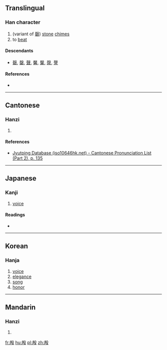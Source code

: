 ==Translingual==

===Han character===
{{Han char|rn=79|rad=殳|as=07|sn=11|four=|canj=GHHNE|ids=⿰声殳}}

# (variant of [[磬]]) [[stone]] [[chime]]s
# to [[beat]]

====Descendants====
* [[磬]], [[罄]], [[聲]], [[馨]], [[䡰]], [[漀]], [[謦]]

====References====
* {{Han ref|kx=0585.060|dkj=16633|dj=0977.250|hdz=32159.060|uh=6BB8|ud=27576}}

----

==Cantonese==

===Hanzi===
{{yue-hanzi|jyut=[[hing3]]|y=hing3}}

# {{defn|lang=yue|sort=殳07}}

====References====
*[http://www.iso10646hk.net/jp/document/download.jsp Jyutping Database (iso10646hk.net) - Cantonese Pronunciation List (Part 2), p. 135]

----

==Japanese==

===Kanji===
{{ja-kanji|grade=|rs=殳07}}

# [[voice]]

====Readings====
* {{ja-readings|on=[[けい]] (kei), [[きょう]] (kyō), [[こう]] (kō), [[せい]] (sei), [[しょう]] (shō)|kun=[[けい]] (kei), [[てき]] (teki), [[こえ]] (koe)}}

----

==Korean==

===Hanja===
{{ko-hanja|hangeul=성|eumhun=|rv=seong|mr=sŏng|y=seng}}

# [[voice]]
# [[elegance]]
# [[song]]
# [[honor]]

----

==Mandarin==

===Hanzi===
{{cmn-hanzi|pin=[[qìng]] ([[qing4]])|wg=ch'ing<sup>4</sup>, sa<sup>4</sup>, shai<sup>4</sup>, she<sup>4</sup>}}

# {{defn|lang=cmn|sort=殳07}}

[[fr:殸]]
[[hu:殸]]
[[pl:殸]]
[[zh:殸]]